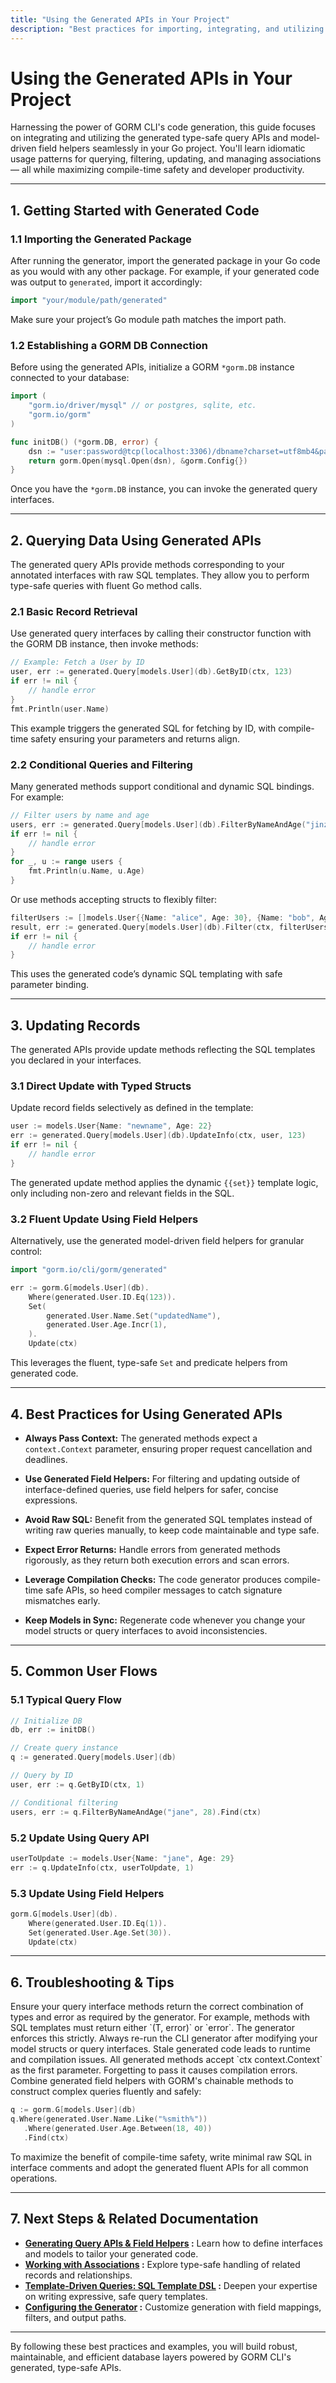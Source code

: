 ```yaml
---
title: "Using the Generated APIs in Your Project"
description: "Best practices for importing, integrating, and utilizing the generated code in everyday development. Demonstrates query, filtering, and update flows with idiomatic examples, ensuring users get maximum utility and safety."
---
```


# Using the Generated APIs in Your Project

Harnessing the power of GORM CLI's code generation, this guide focuses on integrating and utilizing the generated type-safe query APIs and model-driven field helpers seamlessly in your Go project. You'll learn idiomatic usage patterns for querying, filtering, updating, and managing associations — all while maximizing compile-time safety and developer productivity.

---

## 1. Getting Started with Generated Code

### 1.1 Importing the Generated Package

After running the generator, import the generated package in your Go code as you would with any other package. For example, if your generated code was output to `generated`, import it accordingly:

```go
import "your/module/path/generated"
```

Make sure your project’s Go module path matches the import path.

### 1.2 Establishing a GORM DB Connection

Before using the generated APIs, initialize a GORM `*gorm.DB` instance connected to your database:

```go
import (
    "gorm.io/driver/mysql" // or postgres, sqlite, etc.
    "gorm.io/gorm"
)

func initDB() (*gorm.DB, error) {
    dsn := "user:password@tcp(localhost:3306)/dbname?charset=utf8mb4&parseTime=True&loc=Local"
    return gorm.Open(mysql.Open(dsn), &gorm.Config{})
}
```

Once you have the `*gorm.DB` instance, you can invoke the generated query interfaces.

---

## 2. Querying Data Using Generated APIs

The generated query APIs provide methods corresponding to your annotated interfaces with raw SQL templates. They allow you to perform type-safe queries with fluent Go method calls.

### 2.1 Basic Record Retrieval

Use generated query interfaces by calling their constructor function with the GORM DB instance, then invoke methods:

```go
// Example: Fetch a User by ID
user, err := generated.Query[models.User](db).GetByID(ctx, 123)
if err != nil {
    // handle error
}
fmt.Println(user.Name)
```

This example triggers the generated SQL for fetching by ID, with compile-time safety ensuring your parameters and returns align.

### 2.2 Conditional Queries and Filtering

Many generated methods support conditional and dynamic SQL bindings. For example:

```go
// Filter users by name and age
users, err := generated.Query[models.User](db).FilterByNameAndAge("jinzhu", 25).Find(ctx)
if err != nil {
    // handle error
}
for _, u := range users {
    fmt.Println(u.Name, u.Age)
}
```

Or use methods accepting structs to flexibly filter:

```go
filterUsers := []models.User{{Name: "alice", Age: 30}, {Name: "bob", Age: 25}}
result, err := generated.Query[models.User](db).Filter(ctx, filterUsers)
if err != nil {
    // handle error
}
```

This uses the generated code’s dynamic SQL templating with safe parameter binding.

---

## 3. Updating Records

The generated APIs provide update methods reflecting the SQL templates you declared in your interfaces.

### 3.1 Direct Update with Typed Structs

Update record fields selectively as defined in the template:

```go
user := models.User{Name: "newname", Age: 22}
err := generated.Query[models.User](db).UpdateInfo(ctx, user, 123)
if err != nil {
    // handle error
}
```

The generated update method applies the dynamic `{{set}}` template logic, only including non-zero and relevant fields in the SQL.

### 3.2 Fluent Update Using Field Helpers

Alternatively, use the generated model-driven field helpers for granular control:

```go
import "gorm.io/cli/gorm/generated"

err := gorm.G[models.User](db).
    Where(generated.User.ID.Eq(123)).
    Set(
        generated.User.Name.Set("updatedName"),
        generated.User.Age.Incr(1),
    ).
    Update(ctx)
```

This leverages the fluent, type-safe `Set` and predicate helpers from generated code.

---

## 4. Best Practices for Using Generated APIs

- **Always Pass Context:** The generated methods expect a `context.Context` parameter, ensuring proper request cancellation and deadlines.

- **Use Generated Field Helpers:** For filtering and updating outside of interface-defined queries, use field helpers for safer, concise expressions.

- **Avoid Raw SQL:** Benefit from the generated SQL templates instead of writing raw queries manually, to keep code maintainable and type safe.

- **Expect Error Returns:** Handle errors from generated methods rigorously, as they return both execution errors and scan errors.

- **Leverage Compilation Checks:** The code generator produces compile-time safe APIs, so heed compiler messages to catch signature mismatches early.

- **Keep Models in Sync:** Regenerate code whenever you change your model structs or query interfaces to avoid inconsistencies.

---

## 5. Common User Flows

### 5.1 Typical Query Flow

```go
// Initialize DB
db, err := initDB()

// Create query instance
q := generated.Query[models.User](db)

// Query by ID
user, err := q.GetByID(ctx, 1)

// Conditional filtering
users, err := q.FilterByNameAndAge("jane", 28).Find(ctx)
```

### 5.2 Update Using Query API

```go
userToUpdate := models.User{Name: "jane", Age: 29}
err := q.UpdateInfo(ctx, userToUpdate, 1)
```

### 5.3 Update Using Field Helpers

```go
gorm.G[models.User](db).
    Where(generated.User.ID.Eq(1)).
    Set(generated.User.Age.Set(30)).
    Update(ctx)
```

---

## 6. Troubleshooting & Tips

<AccordionGroup title="Common Challenges and Solutions">
<Accordion title="Error: method return types mismatch">
Ensure your query interface methods return the correct combination of types and error as required by the generator. For example, methods with SQL templates must return either `(T, error)` or `error`. The generator enforces this strictly.
</Accordion>
<Accordion title="Generated code not reflecting latest models or interfaces">
Always re-run the CLI generator after modifying your model structs or query interfaces. Stale generated code leads to runtime and compilation issues.
</Accordion>
<Accordion title="Context missing in method call">
All generated methods accept `ctx context.Context` as the first parameter. Forgetting to pass it causes compilation errors.
</Accordion>
<Accordion title="Using field helpers for complex queries">
Combine generated field helpers with GORM's chainable methods to construct complex queries fluently and safely:

```go
q := gorm.G[models.User](db)
q.Where(generated.User.Name.Like("%smith%"))
   .Where(generated.User.Age.Between(18, 40))
   .Find(ctx)
```
</Accordion>
</AccordionGroup>

<Tip>
To maximize the benefit of compile-time safety, write minimal raw SQL in interface comments and adopt the generated fluent APIs for all common operations.
</Tip>

---

## 7. Next Steps & Related Documentation

- **[Generating Query APIs & Field Helpers](/guides/core-workflows/code-generation) :** Learn how to define interfaces and models to tailor your generated code.
- **[Working with Associations](/guides/advanced-patterns/associations) :** Explore type-safe handling of related records and relationships.
- **[Template-Driven Queries: SQL Template DSL](/guides/advanced-patterns/template-dsl) :** Deepen your expertise on writing expressive, safe query templates.
- **[Configuring the Generator](/getting-started/configuration-troubleshooting/configuring-generator) :** Customize generation with field mappings, filters, and output paths.

---

By following these best practices and examples, you will build robust, maintainable, and efficient database layers powered by GORM CLI's generated, type-safe APIs.